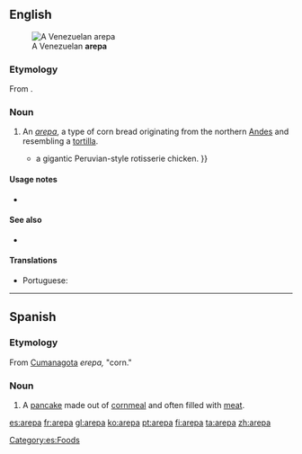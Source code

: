 ==English==
[[File:Arepa_asada.JPG|thumb|A Venezuelan '''arepa''']]

===Etymology===
From {{etyl|es|en}} {{term|lang=es|arepa}}.

===Noun===
{{en-noun}}

# An ''[[#Spanish|arepa]]'', a type of corn bread originating from the northern [[Andes]] and resembling a [[tortilla]].
#* {{quote-news|2009|January 25|Kris Ensminger|On the Cheap|New York Times|url=http://www.nytimes.com/2009/01/25/nyregion/thecity/25rest.html
|passage=The menu darts among Latin American cuisines like '''arepas''', empanadas (a duo) and {{...|Luz’s most popular dish,}} a gigantic Peruvian-style rotisserie chicken. }}

====Usage notes====
* {{U:en:foreignism|Spanish}}

====See also====
* {{pedialite}}

====Translations====
{{trans-top|type of corn bread from the northern Andes}}
* Portuguese: {{t|pt|arepa|f}}
{{trans-mid}}
{{trans-bottom}}

----

==Spanish==
===Etymology===
From [[w:Cumanagota language|Cumanagota]] ''erepa,'' "corn." 
===Noun===
{{es-noun|f}}

# A [[pancake]] made out of [[cornmeal]] and often filled with [[meat]].

[[Category:es:Foods]]

[[es:arepa]]
[[fr:arepa]]
[[gl:arepa]]
[[ko:arepa]]
[[pt:arepa]]
[[fi:arepa]]
[[ta:arepa]]
[[zh:arepa]]